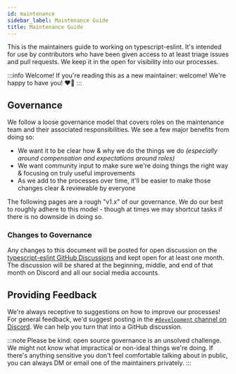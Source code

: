 ```yaml
---
id: maintenance
sidebar_label: Maintenance Guide
title: Maintenance Guide
---
```


This is the maintainers guide to working on typescript-eslint.
It's intended for use by contributors who have been given access to at least triage issues and pull requests.
We keep it in the open for visibility into our processes.

:::info Welcome!
If you're reading this as a new maintainer: welcome!
We're happy to have you! ❤️‍🔥
:::

## Governance

We follow a loose governance model that covers roles on the maintenance team and their associated responsibilities.
We see a few major benefits from doing so:

- We want it to be clear how & why we do the things we do _(especially around compensation and expectations around roles)_
- We want community input to make sure we're doing things the right way & focusing on truly useful improvements
- As we add to the processes over time, it'll be easier to make those changes clear & reviewable by everyone

The following pages are a rough "v1.x" of our governance.
We do our best to roughly adhere to this model - though at times we may shortcut tasks if there is no downside in doing so.

### Changes to Governance

Any changes to this document will be posted for open discussion on the [typescript-eslint GitHub Discussions](https://github.com/typescript-eslint/typescript-eslint/discussions) and kept open for at least one month.
The discussion will be shared at the beginning, middle, and end of that month on Discord and all our social media accounts.

## Providing Feedback

We're always receptive to suggestions on how to improve our processes!
For general feedback, we'd suggest posting in the [`#development` channel on Discord](https://discord.com/channels/1026804805894672454/1088474511759917106).
We can help you turn that into a GitHub discussion.

:::note
Please be kind: open source governance is an unsolved challenge.
We might not know what impractical or non-ideal things we're doing.
If there's anything sensitive you don't feel comfortable talking about in public, you can always DM or email one of the maintainers privately.
:::
